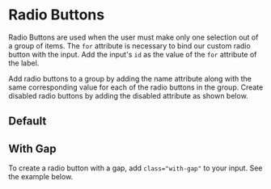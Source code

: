 

<Meta of={stories}/>

# Radio Buttons

Radio Buttons are used when the user must make only one selection out of a group of items.
The `for` attribute is necessary to bind our custom radio button with the input.
Add the input's `id` as the value of the `for` attribute of the label.


Add radio buttons to a group by adding the name attribute along with the same corresponding value
for each of the radio buttons in the group. Create disabled radio buttons by adding the disabled attribute as shown below.

## Default

<Story of={stories.Default} />
<Source of={stories.Default} />

## With Gap

To create a radio button with a gap, add `class="with-gap"` to your input. See the example below.

<Story of={stories.WithGap} />
<Source of={stories.WithGap} />

